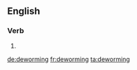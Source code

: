 ==English==

===Verb===
{{head|en|present participle}}

# {{present participle of|deworm|lang=en|nocat=1}}

[[de:deworming]]
[[fr:deworming]]
[[ta:deworming]]